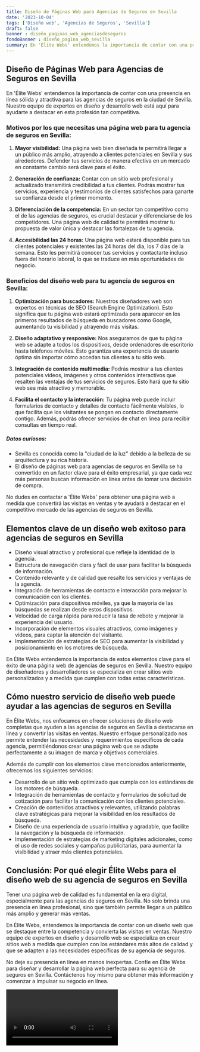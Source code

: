 ```yaml
---
title: Diseño de Páginas Web para Agencias de Seguros en Sevilla
date: '2023-10-04'
tags: ['Diseño web', 'Agencias de Seguros', 'Sevilla']
draft: false
banner : diseño_paginas_web_agenciasdeseguros
fondoBanner : diseño_pagina_web_sevilla
summary: En 'Élite Webs' entendemos la importancia de contar con una presencia en línea sólida y atractiva para las agencias de seguros en la ciudad de Sevilla. Nuestro equipo de expertos en diseño y desarrollo web está aquí para ayudarte a destacar en esta profesión tan competitiva.
---
```


## Diseño de Páginas Web para Agencias de Seguros en Sevilla

En 'Élite Webs' entendemos la importancia de contar con una presencia en línea sólida y atractiva para las agencias de seguros en la ciudad de Sevilla. Nuestro equipo de expertos en diseño y desarrollo web está aquí para ayudarte a destacar en esta profesión tan competitiva.

### Motivos por los que necesitas una página web para tu agencia de seguros en Sevilla:

1. **Mayor visibilidad:** Una página web bien diseñada te permitirá llegar a un público más amplio, atrayendo a clientes potenciales en Sevilla y sus alrededores. Defender tus servicios de manera efectiva en un mercado en constante cambio será clave para el éxito.

2. **Generación de confianza:** Contar con un sitio web profesional y actualizado transmitirá credibilidad a tus clientes. Podrás mostrar tus servicios, experiencia y testimonios de clientes satisfechos para ganarte su confianza desde el primer momento.

3. **Diferenciación de la competencia:** En un sector tan competitivo como el de las agencias de seguros, es crucial destacar y diferenciarse de los competidores. Una página web de calidad te permitirá mostrar tu propuesta de valor única y destacar las fortalezas de tu agencia.

4. **Accesibilidad las 24 horas:** Una página web estará disponible para tus clientes potenciales y existentes las 24 horas del día, los 7 días de la semana. Esto les permitirá conocer tus servicios y contactarte incluso fuera del horario laboral, lo que se traduce en más oportunidades de negocio.

### Beneficios del diseño web para tu agencia de seguros en Sevilla:

1. **Optimización para buscadores:** Nuestros diseñadores web son expertos en técnicas de SEO (Search Engine Optimization). Esto significa que tu página web estará optimizada para aparecer en los primeros resultados de búsqueda en buscadores como Google, aumentando tu visibilidad y atrayendo más visitas.

2. **Diseño adaptativo y responsive:** Nos aseguramos de que tu página web se adapte a todos los dispositivos, desde ordenadores de escritorio hasta teléfonos móviles. Esto garantiza una experiencia de usuario óptima sin importar cómo accedan tus clientes a tu sitio web.

3. **Integración de contenido multimedia:** Podrás mostrar a tus clientes potenciales videos, imágenes y otros contenidos interactivos que resalten las ventajas de tus servicios de seguros. Esto hará que tu sitio web sea más atractivo y memorable.

4. **Facilita el contacto y la interacción:** Tu página web puede incluir formularios de contacto y detalles de contacto fácilmente visibles, lo que facilita que los visitantes se pongan en contacto directamente contigo. Además, podrás ofrecer servicios de chat en línea para recibir consultas en tiempo real.

##### Datos curiosos:

- Sevilla es conocida como la "ciudad de la luz" debido a la belleza de su arquitectura y su rica historia.
- El diseño de páginas web para agencias de seguros en Sevilla se ha convertido en un factor clave para el éxito empresarial, ya que cada vez más personas buscan información en línea antes de tomar una decisión de compra.

No dudes en contactar a 'Élite Webs' para obtener una página web a medida que convertirá las visitas en ventas y te ayudará a destacar en el competitivo mercado de las agencias de seguros en Sevilla.

<GifSeo />

<Cta />

## Elementos clave de un diseño web exitoso para agencias de seguros en Sevilla

- Diseño visual atractivo y profesional que refleje la identidad de la agencia.
- Estructura de navegación clara y fácil de usar para facilitar la búsqueda de información.
- Contenido relevante y de calidad que resalte los servicios y ventajas de la agencia.
- Integración de herramientas de contacto e interacción para mejorar la comunicación con los clientes.
- Optimización para dispositivos móviles, ya que la mayoría de las búsquedas se realizan desde estos dispositivos.
- Velocidad de carga rápida para reducir la tasa de rebote y mejorar la experiencia del usuario.
- Incorporación de elementos visuales atractivos, como imágenes y videos, para captar la atención del visitante.
- Implementación de estrategias de SEO para aumentar la visibilidad y posicionamiento en los motores de búsqueda.

En Élite Webs entendemos la importancia de estos elementos clave para el éxito de una página web de agencias de seguros en Sevilla. Nuestro equipo de diseñadores y desarrolladores se especializa en crear sitios web personalizados y a medida que cumplen con todas estas características.

## Cómo nuestro servicio de diseño web puede ayudar a las agencias de seguros en Sevilla

En Élite Webs, nos enfocamos en ofrecer soluciones de diseño web completas que ayuden a las agencias de seguros en Sevilla a destacarse en línea y convertir las visitas en ventas. Nuestro enfoque personalizado nos permite entender las necesidades y requerimientos específicos de cada agencia, permitiéndonos crear una página web que se adapte perfectamente a su imagen de marca y objetivos comerciales.

Además de cumplir con los elementos clave mencionados anteriormente, ofrecemos los siguientes servicios:

- Desarrollo de un sitio web optimizado que cumpla con los estándares de los motores de búsqueda.
- Integración de herramientas de contacto y formularios de solicitud de cotización para facilitar la comunicación con los clientes potenciales.
- Creación de contenidos atractivos y relevantes, utilizando palabras clave estratégicas para mejorar la visibilidad en los resultados de búsqueda.
- Diseño de una experiencia de usuario intuitiva y agradable, que facilite la navegación y la búsqueda de información.
- Implementación de estrategias de marketing digitales adicionales, como el uso de redes sociales y campañas publicitarias, para aumentar la visibilidad y atraer más clientes potenciales.

## Conclusión: Por qué elegir Élite Webs para el diseño web de su agencia de seguros en Sevilla

Tener una página web de calidad es fundamental en la era digital, especialmente para las agencias de seguros en Sevilla. No solo brinda una presencia en línea profesional, sino que también permite llegar a un público más amplio y generar más ventas.

En Élite Webs, entendemos la importancia de contar con un diseño web que se destaque entre la competencia y convierta las visitas en ventas. Nuestro equipo de expertos en diseño y desarrollo web se especializa en crear sitios web a medida que cumplen con los estándares más altos de calidad y que se adapten a las necesidades específicas de su agencia de seguros.

No deje su presencia en línea en manos inexpertas. Confíe en Élite Webs para diseñar y desarrollar la página web perfecta para su agencia de seguros en Sevilla. Contáctenos hoy mismo para obtener más información y comenzar a impulsar su negocio en línea.

<Video />

<CtaBot job='Agencias de Seguros' city='Sevilla'/>

<Gmaps query='Sevilla+españa+maps' />